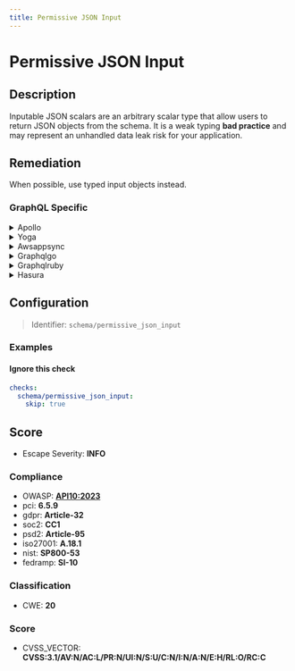 ```yaml
---
title: Permissive JSON Input
---
```


# Permissive JSON Input

## Description

Inputable JSON scalars are an arbitrary scalar type that allow users to return JSON objects from the schema.
It is a weak typing **bad practice** and may represent an unhandled data leak risk for your application.

## Remediation

When possible, use typed input objects instead.


### GraphQL Specific

<details>
    <summary>Apollo</summary>

Ensure strong typing in JSON schemas and validate the types of all inputs rigorously to prevent type-related security issues. In the Apollo framework, use resolvers to enforce the correct types and consider implementing additional middleware for input validation.

</details>

<details>
    <summary>Yoga</summary>

Ensure strong typing in JSON parsing within the Yoga framework engine by explicitly defining and validating the types of all data fields. Avoid relying on implicit or weak typing to prevent type-related security vulnerabilities.

</details>

<details>
    <summary>Awsappsync</summary>

Ensure strong typing in your schema definitions and resolvers to prevent type coercion vulnerabilities. Explicitly define types for all fields in your GraphQL schema and avoid using generic types like 'JSON' or 'AWSJSON' unless absolutely necessary. When using resolvers, validate the input types and enforce strict type checking before processing the data within your AWS AppSync functions.

</details>

<details>
    <summary>Graphqlgo</summary>

Ensure strong typing in GraphQL schema definitions and validate incoming JSON requests against the schema to prevent type-related issues. Avoid implicit type coercion by explicitly defining scalar types and using custom scalar types if necessary to handle complex data structures or validation requirements.

</details>

<details>
    <summary>Graphqlruby</summary>

In the GraphQL Ruby framework, ensure that you define your types explicitly and handle the parsing of input values carefully. Use the built-in scalar types provided by GraphQL Ruby, such as Int, Float, Boolean, and ID, to enforce strict typing. Avoid using generic types like JSON or String for complex inputs when possible. If you must accept JSON inputs, parse and validate them thoroughly on the server side before processing to prevent type-related security vulnerabilities. Additionally, consider implementing custom scalar types with validation logic to enforce the correct structure and data types of the input.

</details>

<details>
    <summary>Hasura</summary>

Ensure strict type checking in Hasura by using explicit casting or type annotations in your GraphQL queries and mutations to prevent weak typing issues. Additionally, validate the JSON inputs against predefined schemas to enforce the correct types.

</details>


## Configuration

> Identifier: `schema/permissive_json_input`



### Examples



#### Ignore this check

```yaml
checks:
  schema/permissive_json_input:
    skip: true
```




## Score

- Escape Severity: **<span className="info-severityom">INFO</span>**

### Compliance

- OWASP: **[API10:2023](https://github.com/OWASP/API-Security/blob/master/editions/2023/en/0xaa-unsafe-consumption-of-apis.md)**
- pci: **6.5.9**
- gdpr: **Article-32**
- soc2: **CC1**
- psd2: **Article-95**
- iso27001: **A.18.1**
- nist: **SP800-53**
- fedramp: **SI-10**

### Classification

- CWE: **20**




### Score

- CVSS_VECTOR: **CVSS:3.1/AV:N/AC:L/PR:N/UI:N/S:U/C:N/I:N/A:N/E:H/RL:O/RC:C**


